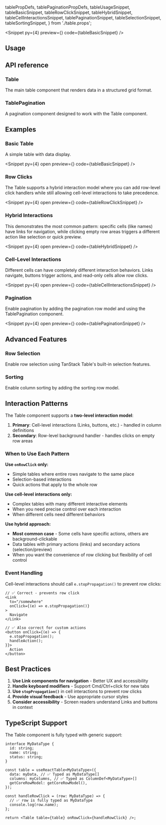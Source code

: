   tablePropDefs,
  tablePaginationPropDefs,
  tableUsageSnippet,
  tableBasicSnippet,
  tableRowClickSnippet,
  tableHybridSnippet,
  tableCellInteractionsSnippet,
  tablePaginationSnippet,
  tableSelectionSnippet,
  tableSortingSnippet,
} from './table.props';

<PageTitle
  title="Table"
  description="A flexible table component built on top of TanStack Table with built-in styling, interactions, and pagination support."
/>

<Snippet
  py={4}
  preview={<TableSnippet story="Uncontrolled" />}
  code={tableBasicSnippet}
/>

## Usage

<CodeBlock code={tableUsageSnippet} />

## API reference

### Table

The main table component that renders data in a structured grid format.

<PropsTable data={tablePropDefs} />

### TablePagination

A pagination component designed to work with the Table component.

<PropsTable data={tablePaginationPropDefs} />

## Examples

### Basic Table

A simple table with data display.

<Snippet
  py={4}
  open
  preview={<TableSnippet story="Uncontrolled" />}
  code={tableBasicSnippet}
/>

### Row Clicks

The Table supports a hybrid interaction model where you can add row-level click handlers while still allowing cell-level interactions to take precedence.

<Snippet
  py={4}
  open
  preview={<TableSnippet story="WithRowClick" />}
  code={tableRowClickSnippet}
/>

### Hybrid Interactions

This demonstrates the most common pattern: specific cells (like names) have links for navigation, while clicking empty row areas triggers a different action like selection or quick preview.

<Snippet
  py={4}
  open
  preview={<TableSnippet story="WithNavigationLinks" />}
  code={tableHybridSnippet}
/>

### Cell-Level Interactions

Different cells can have completely different interaction behaviors. Links navigate, buttons trigger actions, and read-only cells allow row clicks.

<Snippet
  py={4}
  open
  preview={<TableSnippet story="WithMixedInteractions" />}
  code={tableCellInteractionsSnippet}
/>

### Pagination

Enable pagination by adding the pagination row model and using the TablePagination component.

<Snippet
  py={4}
  open
  preview={<TableSnippet story="Controlled" />}
  code={tablePaginationSnippet}
/>

## Advanced Features

### Row Selection

Enable row selection using TanStack Table's built-in selection features.

<CodeBlock code={tableSelectionSnippet} />

### Sorting

Enable column sorting by adding the sorting row model.

<CodeBlock code={tableSortingSnippet} />

## Interaction Patterns

The Table component supports a **two-level interaction model**:

1. **Primary**: Cell-level interactions (Links, buttons, etc.) - handled in column definitions
2. **Secondary**: Row-level background handler - handles clicks on empty row areas

### When to Use Each Pattern

**Use `onRowClick` only:**

- Simple tables where entire rows navigate to the same place
- Selection-based interactions
- Quick actions that apply to the whole row

**Use cell-level interactions only:**

- Complex tables with many different interactive elements
- When you need precise control over each interaction
- When different cells need different behaviors

**Use hybrid approach:**

- **Most common case** - Some cells have specific actions, others are background-clickable
- Data tables with primary actions (links) and secondary actions (selection/preview)
- When you want the convenience of row clicking but flexibility of cell control

### Event Handling

Cell-level interactions should call `e.stopPropagation()` to prevent row clicks:

```tsx
// ✅ Correct - prevents row click
<Link
  to="/somewhere"
  onClick={(e) => e.stopPropagation()}
>
  Navigate
</Link>

// ✅ Also correct for custom actions
<button onClick={(e) => {
  e.stopPropagation();
  handleAction();
}}>
  Action
</button>
```

## Best Practices

1. **Use Link components for navigation** - Better UX and accessibility
2. **Handle keyboard modifiers** - Support Cmd/Ctrl+click for new tabs
3. **Use `stopPropagation()`** in cell interactions to prevent row clicks
4. **Provide visual feedback** - Use appropriate cursor styles
5. **Consider accessibility** - Screen readers understand Links and buttons in context

## TypeScript Support

The Table component is fully typed with generic support:

```tsx
interface MyDataType {
  id: string;
  name: string;
  status: string;
}

const table = useReactTable<MyDataType>({
  data: myData, // ✅ Typed as MyDataType[]
  columns: myColumns, // ✅ Typed as ColumnDef<MyDataType>[]
  getCoreRowModel: getCoreRowModel(),
});

const handleRowClick = (row: MyDataType) => {
  // ✅ row is fully typed as MyDataType
  console.log(row.name);
};

return <Table table={table} onRowClick={handleRowClick} />;
```

<Theming component="Table" />

<ChangelogComponent component="table" />
